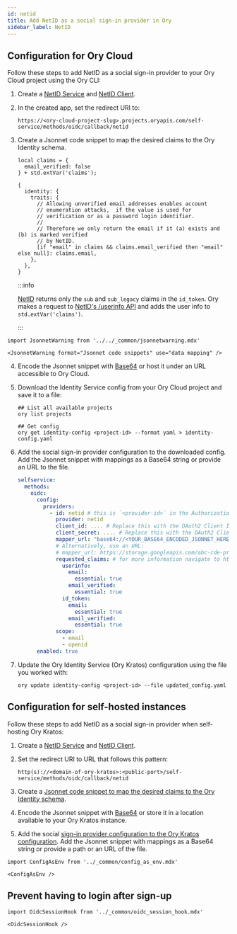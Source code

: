 ```yaml
---
id: netid
title: Add NetID as a social sign-in provider in Ory
sidebar_label: NetID
---
```


## Configuration for Ory Cloud

Follow these steps to add NetID as a social sign-in provider to your Ory Cloud project using the Ory CLI:

1. Create a [NetID Service](https://developerzone.netid.dev/devportal/tutorial/services/) and
   [NetID Client](https://developerzone.netid.dev/devportal/tutorial/clients/).
2. In the created app, set the redirect URI to:

   ```shell
   https://<ory-cloud-project-slug>.projects.oryapis.com/self-service/methods/oidc/callback/netid
   ```

<a name="mapping"></a>

3. Create a Jsonnet code snippet to map the desired claims to the Ory Identity schema.

   ```jsonnet
   local claims = {
     email_verified: false
   } + std.extVar('claims');

   {
     identity: {
       traits: {
         // Allowing unverified email addresses enables account
         // enumeration attacks,  if the value is used for
         // verification or as a password login identifier.
         //
         // Therefore we only return the email if it (a) exists and (b) is marked verified
         // by NetID.
         [if "email" in claims && claims.email_verified then "email" else null]: claims.email,
       },
     },
   }
   ```

   :::info

   [NetID](https://developerzone.netid.dev/sso/) returns only the `sub` and `sub_legacy` claims in the `id_token`. Ory makes a
   request to [NetID's /userinfo API](https://developerzone.netid.dev/sso/#userinfo-endpoint) and adds the user info to
   `std.extVar('claims')`.

   :::

```mdx-code-block
import JsonnetWarning from '../../_common/jsonnetwarning.mdx'

<JsonnetWarning format="Jsonnet code snippets" use="data mapping" />
```

4. Encode the Jsonnet snippet with [Base64](https://www.base64encode.org/) or host it under an URL accessible to Ory Cloud.
5. Download the Identity Service config from your Ory Cloud project and save it to a file:

   ```shell
   ## List all available projects
   ory list projects

   ## Get config
   ory get identity-config <project-id> --format yaml > identity-config.yaml
   ```

<a name="config"></a>

6. Add the social sign-in provider configuration to the downloaded config. Add the Jsonnet snippet with mappings as a Base64
   string or provide an URL to the file.

   ```yaml
   selfservice:
     methods:
       oidc:
         config:
           providers:
             - id: netid # this is `<provider-id>` in the Authorization callback URL. DO NOT CHANGE IT ONCE SET!
               provider: netid
               client_id: .... # Replace this with the OAuth2 Client ID provided by NetID
               client_secret: .... # Replace this with the OAuth2 Client Secret provided by NetID
               mapper_url: "base64://<YOUR_BASE64_ENCODED_JSONNET_HERE>"
               # Alternatively, use an URL:
               # mapper_url: https://storage.googleapis.com/abc-cde-prd/9cac9717f007808bf17f22ce7f4295c739604b183f05ac4afb4t
               requested_claims: # for more information navigate to https://developerzone.netid.dev/sso/#claims-and-scopes
                 userinfo:
                   email:
                     essential: true
                   email_verified:
                     essential: true
                 id_token:
                   email:
                     essential: true
                   email_verified:
                     essential: true
               scope:
                 - email
                 - openid
         enabled: true
   ```

7. Update the Ory Identity Service (Ory Kratos) configuration using the file you worked with:

   ```shell
   ory update identity-config <project-id> --file updated_config.yaml
   ```

## Configuration for self-hosted instances

Follow these steps to add NetID as a social sign-in provider when self-hosting Ory Kratos:

1. Create a [NetID Service](https://developerzone.netid.dev/devportal/tutorial/services/) and
   [NetID Client](https://developerzone.netid.dev/devportal/tutorial/clients/).
2. Set the redirect URI to URL that follows this pattern:

   ```shell
   http(s)://<domain-of-ory-kratos>:<public-port>/self-service/methods/oidc/callback/netid
   ```

3. Create a [Jsonnet code snippet to map the desired claims to the Ory Identity schema](#mapping).
4. Encode the Jsonnet snippet with [Base64](https://www.base64encode.org/) or store it in a location available to your Ory Kratos
   instance.
5. Add the social [sign-in provider configuration to the Ory Kratos configuration](#config). Add the Jsonnet snippet with mappings
   as a Base64 string or provide a path or an URL of the file.

```mdx-code-block
import ConfigAsEnv from '../_common/config_as_env.mdx'

<ConfigAsEnv />
```

## Prevent having to login after sign-up

```mdx-code-block
import OidcSessionHook from '../_common/oidc_session_hook.mdx'

<OidcSessionHook />
```
